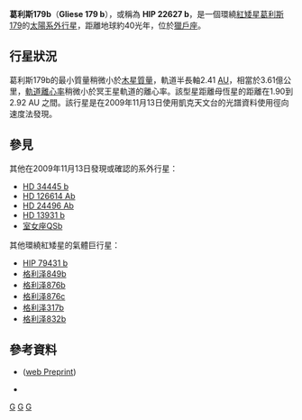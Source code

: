 {{noteTA
|T=zh-cn:格利泽179b; zh-tw:葛利斯179b; zh-hk:格利澤179b;
|G1=天文学
}}
{{Planetbox begin 
| name = [[格利泽近星星表|Gliese]] 179 b
}} 
{{Planetbox star
| star = [[葛利斯179|葛利斯179]]
| constell = [[獵戶座|獵戶座]]
| ra = {{RA|04|52|05.7273}}
| dec = {{DEC|+06|28|35.542}}
| app_mag = 11.96
| dist_ly = 39.52
| dist_pc = 12.12
| class = M3.5
| mass = 0.357 ± 0.030
| radius = 0.38 ± 0.02
| temperature = 3370 ± 100
| metallicity = 0.30 ± 0.10
}}
{{Planetbox orbit 
| semimajor = 2.41 ± 0.04
| semimajor_gm = ~361
| semimajor_mas = ~199
| periastron = 1.90 ± 0.22
| periastron_gm = ~286
| apastron = 2.92 ± 0.24
| apastron_gm = ~436
| eccentricity = 0.21 ± 0.08
| period = 2288 ± 59
| period_year = ~6.26
| speed = 11.5 ± 0.5
| arg_peri = 153 ± 24
| t_peri = 25140 ± 104
| semi-amp = 33.9 ± 6.6
}}
{{Planetbox character 
| minimum_mass = 0.82 ± 0.07
}} 
{{Planetbox discovery 
| discovery_date = 2009年11月13日
| discoverers = Howard ''et al.''
| discovery_method = [[都卜勒光譜學|徑向速度法]]
| discovery_site = [[凱克天文台|凱克天文台]]
| discovery_status = Submitted
}}
{{Planetbox catalog
| names = [[依巴谷卫星|HIP]] 22627 b
}}
{{Planetbox reference
| star = Gl+179
| planet = b
}}
{{Planetbox end}}

'''葛利斯179b'''（'''Gliese 179 b'''），或稱為 '''HIP 22627 b'''，是一個環繞[[紅矮星|紅矮星]][[葛利斯179|葛利斯179]]的[[太陽系外行星|太陽系外行星]]，距離地球約40光年，位於[[獵戶座|獵戶座]]。

==行星狀況== 
葛利斯179b的最小質量稍微小於[[木星質量|木星質量]]，軌道半長軸2.41 [[天文單位|AU]]，相當於3.61億公里，[[軌道離心率|軌道離心率]]稍微小於冥王星軌道的離心率。該型星距離母恆星的距離在1.90到2.92 AU 之間。該行星是在2009年11月13日使用凱克天文台的光譜資料使用徑向速度法發現。

==參見==
其他在2009年11月13日發現或確認的系外行星：
* [[HD_34445_b|HD 34445 b]]
* [[HD_126614_Ab|HD 126614 Ab]]
* [[HD_24496_Ab|HD 24496 Ab]]
* [[HD_13931_b|HD 13931 b]]
* [[室女座QS|室女座QSb]]

其他環繞紅矮星的氣體巨行星：
* [[HIP_79431_b|HIP 79431 b]]
* [[格利泽849b|格利泽849b]]
* [[格利泽876b|格利泽876b]]
* [[格利泽876c|格利泽876c]]
* [[格利泽317b|格利泽317b]]
* [[格利泽832b|格利泽832b]]

==參考資料==
* {{cite journal | url=http://iopscience.iop.org/0004-637X/721/2/1467 | last1=Howard | first1=Andrew W. | title=The California Planet Survey. I. Four New Giant Exoplanets | journal=[[The_Astrophysical_Journal|The Astrophysical Journal]] | volume=721 | issue=2 | pages=1467–1481 | year=2010 | doi=10.1088/0004-637X/721/2/1467 | last2=Johnson | first2=John Asher | last3=Marcy | first3=Geoffrey W. | last4=Fischer | first4=Debra A. | last5=Wright | first5=Jason T. | last6=Bernat | first6=David | last7=Henry | first7=Gregory W. | last8=Peek | first8=Kathryn M. G. | last9=Isaacson | first9=Howard | display-authors=1 | bibcode=2010ApJ...721.1467H | access-date=2012-01-07 | archive-date=2011-06-03 | archive-url=https://web.archive.org/web/20110603235949/http://iopscience.iop.org/0004-637X/721/2/1467 | dead-url=no }}([http://xxx.lanl.gov/abs/1003.3488 web Preprint])

* {{cite web |url=http://exoplanet.eu/planet.php?p1=Gl+179&p2=b |title=Notes for Planet Gl 179 b |author=Jean Schneider |year=2011 |work= |publisher=[[太陽系外行星百科|Extrasolar Planets Encyclopaedia]] |accessdate=29 September 2011 |deadurl=yes |archiveurl=https://web.archive.org/web/20111109033910/http://exoplanet.eu/planet.php?p1=Gl+179&p2=b |archivedate=2011-11-09}}


{{Sky|04|52|05.7273|+|06|28|35.542|39.52}}

[[Category:2009年发现的系外行星|G]]
[[Category:类木行星|G]]
[[Category:猎户座|G]]